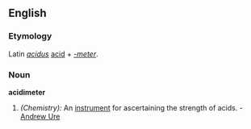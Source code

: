 ==English==
=== Etymology ===
Latin ''[[acidus]]'' [[acid]] + ''[[-meter]]''.

=== Noun ===
'''acidimeter'''

# ''(Chemistry):'' An [[instrument]] for ascertaining the strength of acids. - [[Andrew Ure]]
